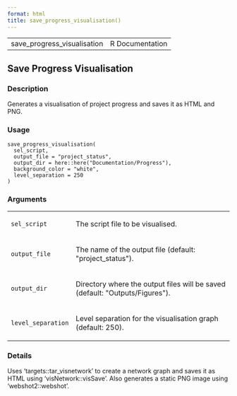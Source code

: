 ```yaml
---
format: html
title: save_progress_visualisation()
---
```


<html><head>
<meta http-equiv="Content-Type" content="text/html; charset=utf-8" />
<meta name="viewport" content="width=device-width, initial-scale=1.0, user-scalable=yes" />
<link rel="stylesheet" href="https://cdn.jsdelivr.net/npm/katex@0.15.3/dist/katex.min.css">
<script type="text/javascript">
const macros = { "\\R": "\\textsf{R}", "\\code": "\\texttt"};
function processMathHTML() {
    var l = document.getElementsByClassName('reqn');
    for (let e of l) { katex.render(e.textContent, e, { throwOnError: false, macros }); }
    return;
}</script>
<script defer src="https://cdn.jsdelivr.net/npm/katex@0.15.3/dist/katex.min.js"
    onload="processMathHTML();"></script>
<link rel="stylesheet" type="text/css" href="R.css" />
</head><body><div class="container"><main>

<table style="width: 100%;"><tr><td>save_progress_visualisation</td><td style="text-align: right;">R Documentation</td></tr></table>

<h2>Save Progress Visualisation</h2>

<h3>Description</h3>

<p>Generates a visualisation of project progress and saves it as HTML and PNG.
</p>


<h3>Usage</h3>

<pre><code class='language-R'>save_progress_visualisation(
  sel_script,
  output_file = "project_status",
  output_dir = here::here("Documentation/Progress"),
  background_color = "white",
  level_separation = 250
)
</code></pre>


<h3>Arguments</h3>

<table role = "presentation">
<tr><td><code id="sel_script">sel_script</code></td>
<td>
<p>The script file to be visualised.</p>
</td></tr>
<tr><td><code id="output_file">output_file</code></td>
<td>
<p>The name of the output file (default: &quot;project_status&quot;).</p>
</td></tr>
<tr><td><code id="output_dir">output_dir</code></td>
<td>
<p>Directory where the output files will be saved (default: &quot;Outputs/Figures&quot;).</p>
</td></tr>
<tr><td><code id="level_separation">level_separation</code></td>
<td>
<p>Level separation for the visualisation graph (default: 250).</p>
</td></tr>
</table>


<h3>Details</h3>

<p>Uses 'targets::tar_visnetwork' to create a network graph and saves it as
HTML using 'visNetwork::visSave'. Also generates a static PNG image using
'webshot2::webshot'.
</p>

</main>

</div>
</body></html>

